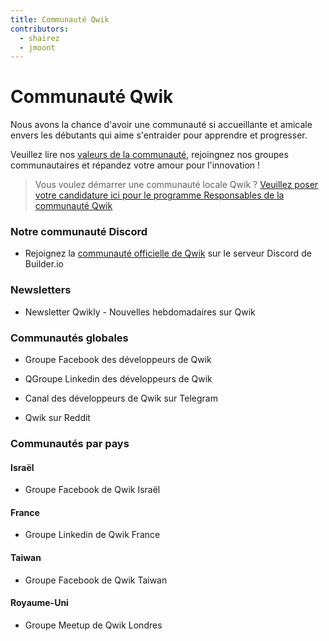 ```yaml
---
title: Communauté Qwik
contributors:
  - shairez
  - jmoont
---
```



# Communauté Qwik

Nous avons la chance d'avoir une communauté si accueillante et amicale envers les débutants
qui aime s'entraider pour apprendre et progresser.

Veuillez lire nos [valeurs de la communauté](/community/values), rejoingnez nos groupes communautaires
et répandez votre amour pour l'innovation !

> Vous voulez démarrer une communauté locale Qwik ?
> [Veuillez poser votre candidature ici pour le programme Responsables de la communauté Qwik](https://forms.gle/S1rxiKiVdhZqkk8RA)

### Notre communauté Discord

- <DiscordLogo /> Rejoignez la [communauté officielle de Qwik](https://discord.com/invite/bNVSQmPzqy) sur
  le serveur Discord de Builder.io

### Newsletters

- <GroupLink link="https://qwiknewsletter.com">Newsletter Qwikly - Nouvelles hebdomadaires sur Qwik</GroupLink>

### Communautés globales

- <FacebookLogo /> <GroupLink link="https://www.facebook.com/groups/qwikdevs">Groupe Facebook des développeurs de Qwik</GroupLink>

- <LinkedInLogo /> <GroupLink link="https://www.linkedin.com/groups/12677766/">QGroupe Linkedin des développeurs de Qwik</GroupLink>

- <TelegramLogo /> <GroupLink link="https://t.me/qwikdevs">Canal des développeurs de Qwik sur Telegram</GroupLink>

- <RedditLogo /> <GroupLink link="https://www.reddit.com/r/qwik/">Qwik sur Reddit</GroupLink>

### Communautés par pays

#### Israël

- <FacebookLogo /> <GroupLink link="https://www.facebook.com/groups/qwikisrael">Groupe Facebook de Qwik Israël</GroupLink>

#### France

- <LinkedInLogo /> <GroupLink link="https://www.linkedin.com/groups/14153723/">Groupe Linkedin de Qwik France</GroupLink>

#### Taiwan

- <FacebookLogo /> <GroupLink link="https://www.facebook.com/groups/836365297555873">Groupe Facebook de Qwik Taiwan</GroupLink>

#### Royaume-Uni

- <MeetupLogo /><GroupLink link="https://www.meetup.com/qwik-london/">Groupe Meetup de Qwik Londres</GroupLink>
